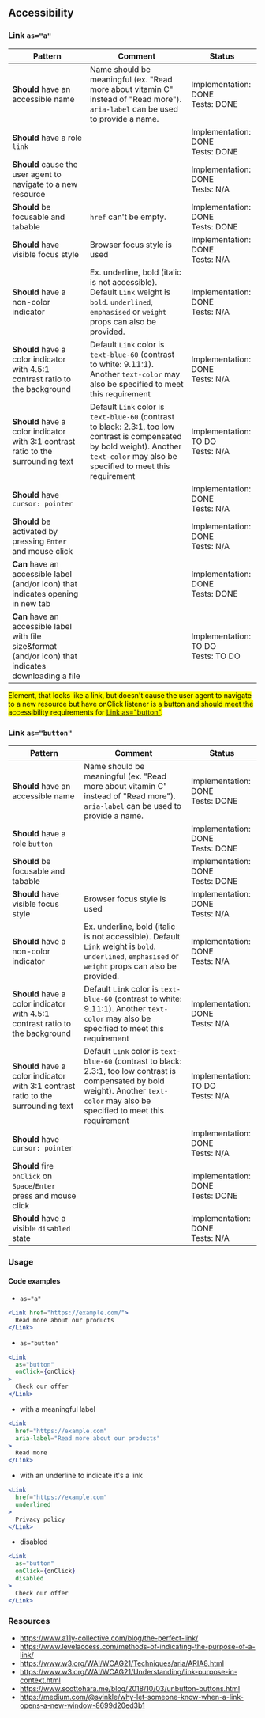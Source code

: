 ## Accessibility

### Link `as="a"`

| Pattern                                                                                                | Comment                                                                                                                                                                                | Status                                  |
| ------------------------------------------------------------------------------------------------------ | -------------------------------------------------------------------------------------------------------------------------------------------------------------------------------------- | --------------------------------------- |
| **Should** have an accessible name                                                                     | Name should be meaningful (ex. "Read more about vitamin C" instead of "Read more"). `aria-label` can be used to provide a name.                                                        | Implementation: DONE<br />Tests: DONE   |
| **Should** have a role `link`                                                                          |                                                                                                                                                                                        | Implementation: DONE<br />Tests: DONE   |
| **Should** cause the user agent to navigate to a new resource                                          |                                                                                                                                                                                        | Implementation: DONE<br />Tests: N/A    |
| **Should** be focusable and tabable                                                                    | `href` can't be empty.                                                                                                                                                                 | Implementation: DONE<br />Tests: DONE   |
| **Should** have visible focus style                                                                    | Browser focus style is used                                                                                                                                                            | Implementation: DONE<br />Tests: N/A    |
| **Should** have a non-color indicator                                                                  | Ex. underline, bold (italic is not accessible). Default `Link` weight is `bold`. `underlined`, `emphasised` or `weight` props can also be provided.                                    | Implementation: DONE<br />Tests: N/A    |
| **Should** have a color indicator with 4.5:1 contrast ratio to the background                          | Default `Link` color is `text-blue-60` (contrast to white: 9.11:1). Another `text-color` may also be specified to meet this requirement                                                | Implementation: DONE<br />Tests: N/A    |
| **Should** have a color indicator with 3:1 contrast ratio to the surrounding text                      | Default `Link` color is `text-blue-60` (contrast to black: 2.3:1, too low contrast is compensated by bold weight). Another `text-color` may also be specified to meet this requirement | Implementation: TO DO<br />Tests: N/A   |
| **Should** have `cursor: pointer`                                                                      |                                                                                                                                                                                        | Implementation: DONE<br />Tests: N/A    |
| **Should** be activated by pressing `Enter` and mouse click                                            |                                                                                                                                                                                        | Implementation: DONE<br />Tests: N/A    |
| **Can** have an accessible label (and/or icon) that indicates opening in new tab                       |                                                                                                                                                                                        | Implementation: DONE<br />Tests: DONE   |
| **Can** have an accessible label with file size&format (and/or icon) that indicates downloading a file |                                                                                                                                                                                        | Implementation: TO DO<br />Tests: TO DO |

<!-- prettier-ignore -->
<p>
  <mark>
  Element, that looks like a link, but doesn't cause the user agent to navigate
  to a new resource but have onClick listener is a button and should meet the
  accessibility requirements for <a href="#link-asbutton">Link as="button"</a>.
  </mark>
</p>

### Link `as="button"`

| Pattern                                                                           | Comment                                                                                                                                                                                | Status                                |
| --------------------------------------------------------------------------------- | -------------------------------------------------------------------------------------------------------------------------------------------------------------------------------------- | ------------------------------------- |
| **Should** have an accessible name                                                | Name should be meaningful (ex. "Read more about vitamin C" instead of "Read more"). `aria-label` can be used to provide a name.                                                        | Implementation: DONE<br />Tests: DONE |
| **Should** have a role `button`                                                   |                                                                                                                                                                                        | Implementation: DONE<br />Tests: DONE |
| **Should** be focusable and tabable                                               |                                                                                                                                                                                        | Implementation: DONE<br />Tests: DONE |
| **Should** have visible focus style                                               | Browser focus style is used                                                                                                                                                            | Implementation: DONE<br />Tests: N/A  |
| **Should** have a non-color indicator                                             | Ex. underline, bold (italic is not accessible). Default `Link` weight is `bold`. `underlined`, `emphasised` or `weight` props can also be provided.                                    | Implementation: DONE<br />Tests: N/A  |
| **Should** have a color indicator with 4.5:1 contrast ratio to the background     | Default `Link` color is `text-blue-60` (contrast to white: 9.11:1). Another `text-color` may also be specified to meet this requirement                                                | Implementation: DONE<br />Tests: N/A  |
| **Should** have a color indicator with 3:1 contrast ratio to the surrounding text | Default `Link` color is `text-blue-60` (contrast to black: 2.3:1, too low contrast is compensated by bold weight). Another `text-color` may also be specified to meet this requirement | Implementation: TO DO<br />Tests: N/A |
| **Should** have `cursor: pointer`                                                 |                                                                                                                                                                                        | Implementation: DONE<br />Tests: N/A  |
| **Should** fire `onClick` on `Space`/`Enter` press and mouse click                |                                                                                                                                                                                        | Implementation: DONE<br />Tests: DONE |
| **Should** have a visible `disabled` state                                        |                                                                                                                                                                                        | Implementation: DONE<br />Tests: N/A  |

### Usage

#### Code examples

- `as="a"`

<!-- prettier-ignore -->
```jsx
<Link href="https://example.com/">
  Read more about our products
</Link>
```

- `as="button"`

<!-- prettier-ignore -->
```jsx
<Link
  as="button"
  onClick={onClick}
>
  Check our offer
</Link>
```

- with a meaningful label

<!-- prettier-ignore -->
```jsx
<Link
  href="https://example.com"
  aria-label="Read more about our products"
>
  Read more
</Link>
```

- with an underline to indicate it's a link

<!-- prettier-ignore -->
```jsx
<Link
  href="https://example.com"
  underlined
>
  Privacy policy
</Link>
```

- disabled

<!-- prettier-ignore -->
```jsx
<Link
  as="button"
  onClick={onClick}
  disabled
>
  Check our offer
</Link>
```

### Resources

- <https://www.a11y-collective.com/blog/the-perfect-link/>
- <https://www.levelaccess.com/methods-of-indicating-the-purpose-of-a-link/>
- <https://www.w3.org/WAI/WCAG21/Techniques/aria/ARIA8.html>
- <https://www.w3.org/WAI/WCAG21/Understanding/link-purpose-in-context.html>
- <https://www.scottohara.me/blog/2018/10/03/unbutton-buttons.html>
- <https://medium.com/@svinkle/why-let-someone-know-when-a-link-opens-a-new-window-8699d20ed3b1>
